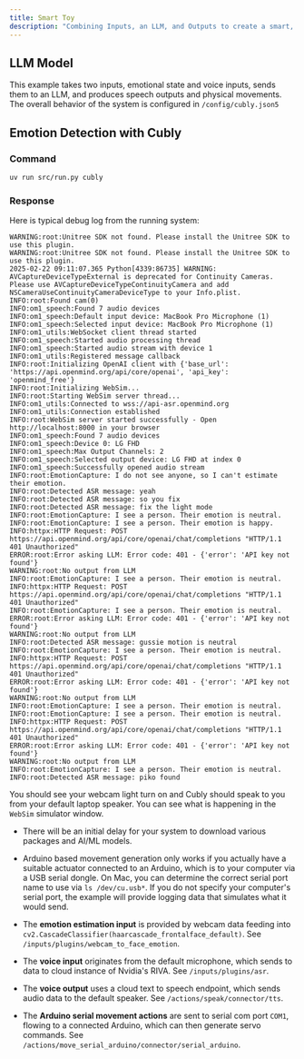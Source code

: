 ```yaml
---
title: Smart Toy
description: "Combining Inputs, an LLM, and Outputs to create a smart, engaging toy."
---
```


## LLM Model

This example takes two inputs, emotional state and voice inputs, sends them to an LLM, and produces speech outputs and physical movements. The overall behavior of the system is configured in `/config/cubly.json5`

## Emotion Detection with Cubly

### Command

```bash LLM Models
uv run src/run.py cubly
```

### Response

Here is typical debug log from the running system:

```
WARNING:root:Unitree SDK not found. Please install the Unitree SDK to use this plugin.
WARNING:root:Unitree SDK not found. Please install the Unitree SDK to use this plugin.
2025-02-22 09:11:07.365 Python[4339:86735] WARNING: AVCaptureDeviceTypeExternal is deprecated for Continuity Cameras. Please use AVCaptureDeviceTypeContinuityCamera and add NSCameraUseContinuityCameraDeviceType to your Info.plist.
INFO:root:Found cam(0)
INFO:om1_speech:Found 7 audio devices
INFO:om1_speech:Default input device: MacBook Pro Microphone (1)
INFO:om1_speech:Selected input device: MacBook Pro Microphone (1)
INFO:om1_utils:WebSocket client thread started
INFO:om1_speech:Started audio processing thread
INFO:om1_speech:Started audio stream with device 1
INFO:om1_utils:Registered message callback
INFO:root:Initializing OpenAI client with {'base_url': 'https://api.openmind.org/api/core/openai', 'api_key': 'openmind_free'}
INFO:root:Initializing WebSim...
INFO:root:Starting WebSim server thread...
INFO:om1_utils:Connected to wss://api-asr.openmind.org
INFO:om1_utils:Connection established
INFO:root:WebSim server started successfully - Open http://localhost:8000 in your browser
INFO:om1_speech:Found 7 audio devices
INFO:om1_speech:Device 0: LG FHD
INFO:om1_speech:Max Output Channels: 2
INFO:om1_speech:Selected output device: LG FHD at index 0
INFO:om1_speech:Successfully opened audio stream
INFO:root:EmotionCapture: I do not see anyone, so I can't estimate their emotion.
INFO:root:Detected ASR message: yeah
INFO:root:Detected ASR message: so you fix
INFO:root:Detected ASR message: fix the light mode
INFO:root:EmotionCapture: I see a person. Their emotion is neutral.
INFO:root:EmotionCapture: I see a person. Their emotion is happy.
INFO:httpx:HTTP Request: POST https://api.openmind.org/api/core/openai/chat/completions "HTTP/1.1 401 Unauthorized"
ERROR:root:Error asking LLM: Error code: 401 - {'error': 'API key not found'}
WARNING:root:No output from LLM
INFO:root:EmotionCapture: I see a person. Their emotion is neutral.
INFO:httpx:HTTP Request: POST https://api.openmind.org/api/core/openai/chat/completions "HTTP/1.1 401 Unauthorized"
INFO:root:EmotionCapture: I see a person. Their emotion is neutral.
ERROR:root:Error asking LLM: Error code: 401 - {'error': 'API key not found'}
WARNING:root:No output from LLM
INFO:root:Detected ASR message: gussie motion is neutral
INFO:root:EmotionCapture: I see a person. Their emotion is neutral.
INFO:httpx:HTTP Request: POST https://api.openmind.org/api/core/openai/chat/completions "HTTP/1.1 401 Unauthorized"
ERROR:root:Error asking LLM: Error code: 401 - {'error': 'API key not found'}
WARNING:root:No output from LLM
INFO:root:EmotionCapture: I see a person. Their emotion is neutral.
INFO:root:EmotionCapture: I see a person. Their emotion is neutral.
INFO:httpx:HTTP Request: POST https://api.openmind.org/api/core/openai/chat/completions "HTTP/1.1 401 Unauthorized"
ERROR:root:Error asking LLM: Error code: 401 - {'error': 'API key not found'}
WARNING:root:No output from LLM
INFO:root:EmotionCapture: I see a person. Their emotion is neutral.
INFO:root:Detected ASR message: piko found
```

You should see your webcam light turn on and Cubly should speak to you from your default laptop speaker. You can see what is happening in the `WebSim` simulator window. 

* There will be an initial delay for your system to download various packages and AI/ML models. 

* Arduino based movement generation only works if you actually have a suitable actuator connected to an Arduino, which is to your computer via a USB serial dongle. On Mac, you can determine the correct serial port name to use via `ls /dev/cu.usb*`. If you do not specify your computer's serial port, the example will provide logging data that simulates what it would send.

* The **emotion estimation input** is provided by webcam data feeding into `cv2.CascadeClassifier(haarcascade_frontalface_default)`. See `/inputs/plugins/webcam_to_face_emotion`.

* The **voice input** originates from the default microphone, which sends to data to cloud instance of Nvidia's RIVA. See `/inputs/plugins/asr`.

* The **voice output** uses a cloud text to speech endpoint, which sends audio data to the default speaker. See `/actions/speak/connector/tts`.

* The **Arduino serial movement actions** are sent to serial com port `COM1`, flowing to a connected Arduino, which can then generate servo commands. See `/actions/move_serial_arduino/connector/serial_arduino`.